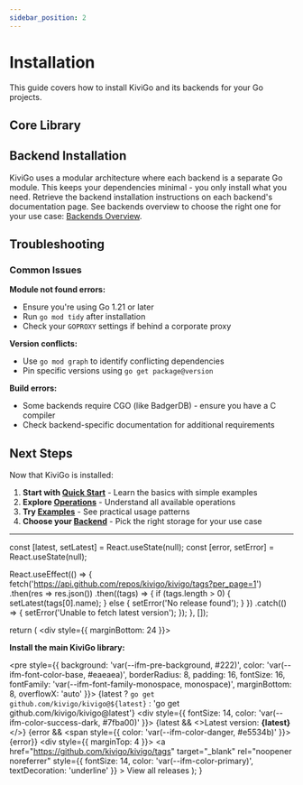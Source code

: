 ```yaml
---
sidebar_position: 2
---
```



# Installation

This guide covers how to install KiviGo and its backends for your Go projects.

## Core Library

<DynamicKivigoInstall />

## Backend Installation

KiviGo uses a modular architecture where each backend is a separate Go module. This keeps your dependencies minimal - you only install what you need. Retrieve the backend installation instructions on each backend's documentation page. See backends overview to choose the right one for your use case: [Backends Overview](../backends/overview).

## Troubleshooting

### Common Issues

**Module not found errors:**

- Ensure you're using Go 1.21 or later
- Run `go mod tidy` after installation
- Check your `GOPROXY` settings if behind a corporate proxy

**Version conflicts:**

- Use `go mod graph` to identify conflicting dependencies
- Pin specific versions using `go get package@version`

**Build errors:**

- Some backends require CGO (like BadgerDB) - ensure you have a C compiler
- Check backend-specific documentation for additional requirements

## Next Steps

Now that KiviGo is installed:

1. **Start with [Quick Start](./quick-start)** - Learn the basics with simple examples
2. **Explore [Operations](./operations)** - Understand all available operations
3. **Try [Examples](./examples)** - See practical usage patterns
4. **Choose your [Backend](../backends/overview)** - Pick the right storage for your use case

---

  const [latest, setLatest] = React.useState(null);
  const [error, setError] = React.useState(null);

  React.useEffect(() => {
    fetch('https://api.github.com/repos/kivigo/kivigo/tags?per_page=1')
      .then(res => res.json())
      .then((tags) => {
        if (tags.length > 0) {
          setLatest(tags[0].name);
        } else {
          setError('No release found');
        }
      })
      .catch(() => {
        setError('Unable to fetch latest version');
      });
  }, []);

  return (
    <div style={{ marginBottom: 24 }}>
      <p>
        <b>Install the main KiviGo library:</b>
      </p>
      <pre style={{
        background: 'var(--ifm-pre-background, #222)',
        color: 'var(--ifm-font-color-base, #eaeaea)',
        borderRadius: 8,
        padding: 16,
        fontSize: 16,
        fontFamily: 'var(--ifm-font-family-monospace, monospace)',
        marginBottom: 8,
        overflowX: 'auto'
      }}>
        {latest
          ? `go get github.com/kivigo/kivigo@${latest}`
          : 'go get github.com/kivigo/kivigo@latest'}
      </pre>
      <div style={{ fontSize: 14, color: 'var(--ifm-color-success-dark, #7fba00)' }}>
        {latest && <>Latest version: <b>{latest}</b></>}
        {error && <span style={{ color: 'var(--ifm-color-danger, #e5534b)' }}>{error}</span>}
      </div>
      <div style={{ marginTop: 4 }}>
        <a
          href="https://github.com/kivigo/kivigo/tags"
          target="_blank"
          rel="noopener noreferrer"
          style={{
            fontSize: 14,
            color: 'var(--ifm-color-primary)',
            textDecoration: 'underline'
          }}
        >
          View all releases
        </a>
      </div>
    </div>
  );
}